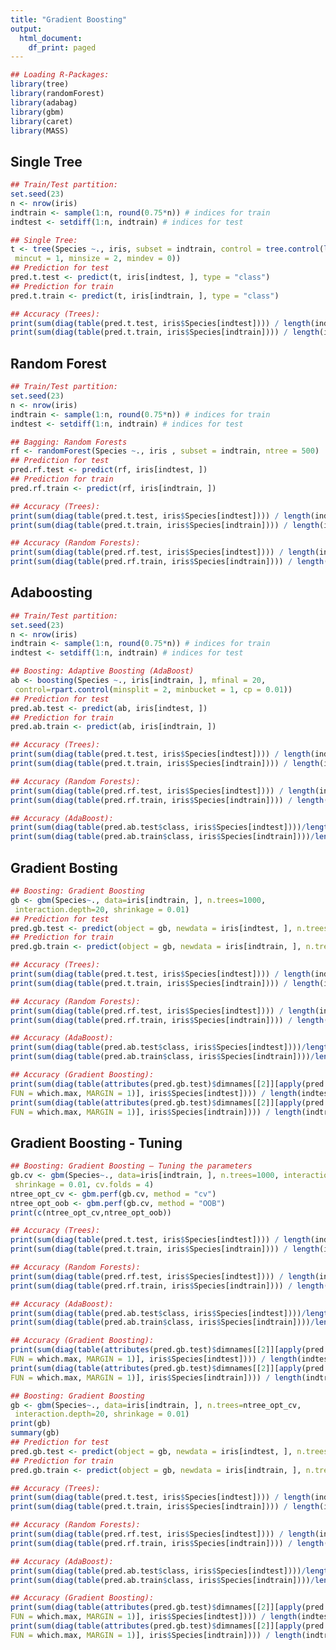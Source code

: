 ```yaml
---
title: "Gradient Boosting"
output:
  html_document:
    df_print: paged
---
```


```r
## Loading R-Packages:
library(tree)
library(randomForest)
library(adabag)
library(gbm)
library(caret)
library(MASS)
```

## Single Tree

```r
## Train/Test partition:
set.seed(23)
n <- nrow(iris)
indtrain <- sample(1:n, round(0.75*n)) # indices for train
indtest <- setdiff(1:n, indtrain) # indices for test
```

```r
## Single Tree:
t <- tree(Species ~., iris, subset = indtrain, control = tree.control(length(indtrain),
 mincut = 1, minsize = 2, mindev = 0))
## Prediction for test
pred.t.test <- predict(t, iris[indtest, ], type = "class")
## Prediction for train
pred.t.train <- predict(t, iris[indtrain, ], type = "class")
```

```r
## Accuracy (Trees):
print(sum(diag(table(pred.t.test, iris$Species[indtest]))) / length(indtest))
print(sum(diag(table(pred.t.train, iris$Species[indtrain]))) / length(indtrain))
```

## Random Forest

```r
## Train/Test partition:
set.seed(23)
n <- nrow(iris)
indtrain <- sample(1:n, round(0.75*n)) # indices for train
indtest <- setdiff(1:n, indtrain) # indices for test
```

```r
## Bagging: Random Forests
rf <- randomForest(Species ~., iris , subset = indtrain, ntree = 500)
## Prediction for test
pred.rf.test <- predict(rf, iris[indtest, ])
## Prediction for train
pred.rf.train <- predict(rf, iris[indtrain, ])
```

```r
## Accuracy (Trees):
print(sum(diag(table(pred.t.test, iris$Species[indtest]))) / length(indtest))
print(sum(diag(table(pred.t.train, iris$Species[indtrain]))) / length(indtrain))
```

```r
## Accuracy (Random Forests):
print(sum(diag(table(pred.rf.test, iris$Species[indtest]))) / length(indtest))
print(sum(diag(table(pred.rf.train, iris$Species[indtrain]))) / length(indtrain))
```

## Adaboosting

```r
## Train/Test partition:
set.seed(23)
n <- nrow(iris)
indtrain <- sample(1:n, round(0.75*n)) # indices for train
indtest <- setdiff(1:n, indtrain) # indices for test
```

```r
## Boosting: Adaptive Boosting (AdaBoost)
ab <- boosting(Species ~., iris[indtrain, ], mfinal = 20,
 control=rpart.control(minsplit = 2, minbucket = 1, cp = 0.01))
## Prediction for test
pred.ab.test <- predict(ab, iris[indtest, ])
## Prediction for train
pred.ab.train <- predict(ab, iris[indtrain, ])
```

```r
## Accuracy (Trees):
print(sum(diag(table(pred.t.test, iris$Species[indtest]))) / length(indtest))
print(sum(diag(table(pred.t.train, iris$Species[indtrain]))) / length(indtrain))
```

```r
## Accuracy (Random Forests):
print(sum(diag(table(pred.rf.test, iris$Species[indtest]))) / length(indtest))
print(sum(diag(table(pred.rf.train, iris$Species[indtrain]))) / length(indtrain))
```

```r
## Accuracy (AdaBoost):
print(sum(diag(table(pred.ab.test$class, iris$Species[indtest])))/length(indtest))
print(sum(diag(table(pred.ab.train$class, iris$Species[indtrain])))/length(indtrain))
```

## Gradient Bosting

```r
## Boosting: Gradient Boosting
gb <- gbm(Species~., data=iris[indtrain, ], n.trees=1000,
 interaction.depth=20, shrinkage = 0.01)
## Prediction for test
pred.gb.test <- predict(object = gb, newdata = iris[indtest, ], n.trees = 1000, type = "response")
## Prediction for train
pred.gb.train <- predict(object = gb, newdata = iris[indtrain, ], n.trees = 1000, type = "response")
```

```r
## Accuracy (Trees):
print(sum(diag(table(pred.t.test, iris$Species[indtest]))) / length(indtest))
print(sum(diag(table(pred.t.train, iris$Species[indtrain]))) / length(indtrain))
```

```r
## Accuracy (Random Forests):
print(sum(diag(table(pred.rf.test, iris$Species[indtest]))) / length(indtest))
print(sum(diag(table(pred.rf.train, iris$Species[indtrain]))) / length(indtrain))
```

```r
## Accuracy (AdaBoost):
print(sum(diag(table(pred.ab.test$class, iris$Species[indtest])))/length(indtest))
print(sum(diag(table(pred.ab.train$class, iris$Species[indtrain])))/length(indtrain))
```

```r
## Accuracy (Gradient Boosting):
print(sum(diag(table(attributes(pred.gb.test)$dimnames[[2]][apply(pred.gb.test,
FUN = which.max, MARGIN = 1)], iris$Species[indtest]))) / length(indtest))
print(sum(diag(table(attributes(pred.gb.test)$dimnames[[2]][apply(pred.gb.train,
FUN = which.max, MARGIN = 1)], iris$Species[indtrain]))) / length(indtrain))
```

## Gradient Boosting - Tuning
```r
## Boosting: Gradient Boosting – Tuning the parameters
gb.cv <- gbm(Species~., data=iris[indtrain, ], n.trees=1000, interaction.depth=20,
 shrinkage = 0.01, cv.folds = 4)
ntree_opt_cv <- gbm.perf(gb.cv, method = "cv")
ntree_opt_oob <- gbm.perf(gb.cv, method = "OOB")
print(c(ntree_opt_cv,ntree_opt_oob))
```

```r
## Accuracy (Trees):
print(sum(diag(table(pred.t.test, iris$Species[indtest]))) / length(indtest))
print(sum(diag(table(pred.t.train, iris$Species[indtrain]))) / length(indtrain))
```

```r
## Accuracy (Random Forests):
print(sum(diag(table(pred.rf.test, iris$Species[indtest]))) / length(indtest))
print(sum(diag(table(pred.rf.train, iris$Species[indtrain]))) / length(indtrain))
```

```r
## Accuracy (AdaBoost):
print(sum(diag(table(pred.ab.test$class, iris$Species[indtest])))/length(indtest))
print(sum(diag(table(pred.ab.train$class, iris$Species[indtrain])))/length(indtrain))
```

```r
## Accuracy (Gradient Boosting):
print(sum(diag(table(attributes(pred.gb.test)$dimnames[[2]][apply(pred.gb.test,
FUN = which.max, MARGIN = 1)], iris$Species[indtest]))) / length(indtest))
print(sum(diag(table(attributes(pred.gb.test)$dimnames[[2]][apply(pred.gb.train,
FUN = which.max, MARGIN = 1)], iris$Species[indtrain]))) / length(indtrain))
```

```r
## Boosting: Gradient Boosting
gb <- gbm(Species~., data=iris[indtrain, ], n.trees=ntree_opt_cv,
 interaction.depth=20, shrinkage = 0.01)
print(gb)
summary(gb)
## Prediction for test
pred.gb.test <- predict(object = gb, newdata = iris[indtest, ], n.trees = ntree_opt_cv, type = "response")
## Prediction for train
pred.gb.train <- predict(object = gb, newdata = iris[indtrain, ], n.trees = ntree_opt_cv, type = "response")
```

```r
## Accuracy (Trees):
print(sum(diag(table(pred.t.test, iris$Species[indtest]))) / length(indtest))
print(sum(diag(table(pred.t.train, iris$Species[indtrain]))) / length(indtrain))
```

```r
## Accuracy (Random Forests):
print(sum(diag(table(pred.rf.test, iris$Species[indtest]))) / length(indtest))
print(sum(diag(table(pred.rf.train, iris$Species[indtrain]))) / length(indtrain))
```

```r
## Accuracy (AdaBoost):
print(sum(diag(table(pred.ab.test$class, iris$Species[indtest])))/length(indtest))
print(sum(diag(table(pred.ab.train$class, iris$Species[indtrain])))/length(indtrain))
```

```r
## Accuracy (Gradient Boosting):
print(sum(diag(table(attributes(pred.gb.test)$dimnames[[2]][apply(pred.gb.test,
FUN = which.max, MARGIN = 1)], iris$Species[indtest]))) / length(indtest))
print(sum(diag(table(attributes(pred.gb.test)$dimnames[[2]][apply(pred.gb.train,
FUN = which.max, MARGIN = 1)], iris$Species[indtrain]))) / length(indtrain))
```

